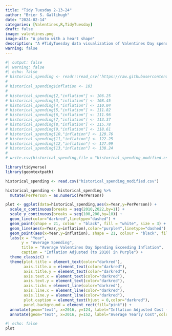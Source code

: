 ```yaml
---
title: "Tidy Tuesday 2-13-24"
author: "Brier S. Gallihugh"
date: "2024-02-14"
categories: [Valentines,R,TidyTuesday]
draft: false
image: valentines.png
image-alt: "A photo with a heart shape"
description: "A #TidyTuesday data visualization of Valentines Day spending data for 2010-2022"
warning: false
---
```


```r
#| output: false
#| warning: false
#| echo: false
# historical_spending <- readr::read_csv('https://raw.githubusercontent.com/rfordatascience/tidytuesday/master/data/2024/2024-02-13/historical_spending.csv')
# 
# historical_spending$inflation <- 103
# 
# historical_spending[2,"inflation"] <- 106.25
# historical_spending[3,"inflation"] <- 108.45
# historical_spending[4,"inflation"] <- 110.04
# historical_spending[5,"inflation"] <- 111.82
# historical_spending[6,"inflation"] <- 111.96
# historical_spending[7,"inflation"] <- 113.37
# historical_spending[8,"inflation"] <- 115.78
# historical_spending[9,"inflation"] <- 118.61
# historical_spending[10,"inflation"] <- 120.76
# historical_spending[11,"inflation"] <- 122.25
# historical_spending[12,"inflation"] <- 127.99
# historical_spending[13,"inflation"] <- 138.24
# 
# write.csv(historical_spending,file = "historical_spending_modified.csv")
```

```r
library(tidyverse)
library(geomtextpath)

historical_spending <- read.csv("historical_spending_modified.csv")

historical_spending <- historical_spending %>% 
  mutate(PerPerson = as.numeric(PerPerson))

plot <- ggplot(data=historical_spending,aes(x=Year,y=PerPerson)) + 
  scale_x_continuous(breaks = seq(2010,2022,by=1)) + 
  scale_y_continuous(breaks = seq(100,200,by=10)) +
  geom_line(color="darkred",linetype="dashed") +
  geom_point(shape = 21, colour = "black", fill = "white", size = 3) +
  geom_line(aes(x=Year,y=inflation),color="purple4",linetype="dashed") +
  geom_point(aes(x=Year,y=inflation), shape = 21, colour = "black", fill = "white", size = 3) +
  labs(x = "Year",
       y = "Average Spending",
       title = "Average Valentines Day Spending Exceeding Inflation",
       caption = "Inflation Adjusted (to 2010) in Purple") +
  theme_classic() +
  theme(plot.title = element_text(color="darkred"),
        axis.title.x = element_text(color="darkred"),
        axis.title.y = element_text(color="darkred"),
        axis.text.x = element_text(color="darkred"),
        axis.text.y = element_text(color="darkred"),
        axis.ticks = element_line(color="darkred"),
        axis.line.x = element_line(color="darkred"),
        axis.line.y = element_line(color="darkred"),
        plot.caption = element_text(hjust = 0,color="darkred"),
        panel.background = element_rect(fill="pink")) +
  annotate(geom="text", x=2016, y=124, label="Inflation Adjusted Cost (2010)",color="purple4") +
  annotate(geom="text", x=2016, y=152, label="Average Yearly Cost",color="darkred")
```

```r
#| echo: false
plot
```


